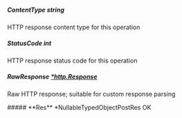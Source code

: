 
##### **ContentType** string
HTTP response content type for this operation

##### **StatusCode** int
HTTP response status code for this operation

##### **RawResponse** [*http.Response](https://pkg.go.dev/net/http#Response)
Raw HTTP response; suitable for custom response parsing

<Collapsible>
    ##### **Res** *NullableTypedObjectPostRes
    OK
    <Collapsible.Break/>
    <NullableTypedObjectPostRes/>
</Collapsible>

